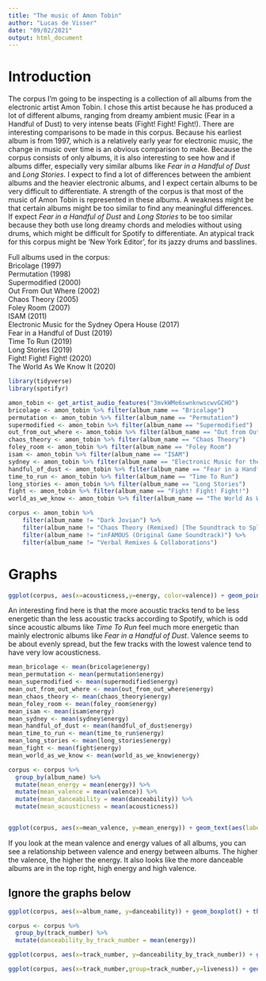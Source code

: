 ```yaml
---
title: "The music of Amon Tobin"
author: "Lucas de Visser"
date: "09/02/2021"
output: html_document
---
```


# Introduction
The corpus I'm going to be inspecting is a collection of all albums from the electronic artist Amon Tobin. I chose this artist because he has produced a lot of different albums, ranging from dreamy ambient music (Fear in a Handful of Dust) to very intense beats (Fight! Fight! Fight!). There are interesting comparisons to be made in this corpus. Because his earliest album is from 1997, which is a relatively early year for electronic music, the change in music over time is an obvious comparison to make. Because the corpus consists of only albums, it is also interesting to see how and if albums differ, especially very similar albums like *Fear in a Handful of Dust* and  *Long Stories*. I expect to find a lot of differences between the ambient albums and the heavier electronic albums, and I expect certain albums to be very difficult to differentiate. A strength of the corpus is that most of the music of Amon Tobin is represented in these albums. A weakness might be that certain albums might be too similar to find any meaningful differences. If expect *Fear in a Handful of Dust* and  *Long Stories* to be too similar because they both use long dreamy chords and melodies without using drums, which might be difficult for Spotify to differentiate. An atypical track for this corpus might be ‘New York Editor’, for its jazzy drums and basslines.

Full albums used in the corpus:  
Bricolage (1997)  
Permutation (1998)  
Supermodified (2000)  
Out From Out Where (2002)  
Chaos Theory (2005)  
Foley Room (2007)  
ISAM (2011)  
Electronic Music for the Sydney Opera House (2017)  
Fear in a Handful of Dust (2019)  
Time To Run (2019)  
Long Stories (2019)  
Fight! Fight! Fight! (2020)  
The World As We Know It (2020)  

```r
library(tidyverse)
library(spotifyr)
```

```r
amon_tobin <- get_artist_audio_features("3mvkWMe6swnknwscwvGCHO")
bricolage <- amon_tobin %>% filter(album_name == "Bricolage")
permutation <- amon_tobin %>% filter(album_name == "Permutation")
supermodified <- amon_tobin %>% filter(album_name == "Supermodified")
out_from_out_where <- amon_tobin %>% filter(album_name == "Out from Out Where")
chaos_theory <- amon_tobin %>% filter(album_name == "Chaos Theory")
foley_room <- amon_tobin %>% filter(album_name == "Foley Room")
isam <- amon_tobin %>% filter(album_name == "ISAM")
sydney <- amon_tobin %>% filter(album_name == "Electronic Music for the Sydney Opera House")
handful_of_dust <- amon_tobin %>% filter(album_name == "Fear in a Handful of Dust")
time_to_run <- amon_tobin %>% filter(album_name == "Time To Run")
long_stories <- amon_tobin %>% filter(album_name == "Long Stories")
fight <- amon_tobin %>% filter(album_name == "Fight! Fight! Fight!")
world_as_we_know <- amon_tobin %>% filter(album_name == "The World As We Know It")

corpus <- amon_tobin %>%
    filter(album_name != "Dark Jovian") %>%
    filter(album_name != "Chaos Theory (Remixed) [The Soundtrack to Splinter Cell 3D]") %>%
    filter(album_name != "inFAMOUS (Original Game Soundtrack)") %>%
    filter(album_name != "Verbal Remixes & Collaborations")
```

# Graphs

```r
ggplot(corpus, aes(x=acousticness,y=energy, color=valence)) + geom_point(alpha=0.5) + geom_smooth() +ggtitle("Acousticness and Energy distribution of all tracks")
```

An interesting find here is that the more acoustic tracks tend to be less energetic than the less acoustic tracks according to Spotify, which is odd since acoustic albums like *Time To Run* feel much more energetic than mainly electronic albums like *Fear in a Handful of Dust*. Valence seems to be about evenly spread, but the few tracks with the lowest valence tend to have very low acousticness.


```r
mean_bricolage <- mean(bricolage$energy)
mean_permutation <- mean(permutation$energy)
mean_supermodified <- mean(supermodified$energy)
mean_out_from_out_where <- mean(out_from_out_where$energy)
mean_chaos_theory <- mean(chaos_theory$energy)
mean_foley_room <- mean(foley_room$energy)
mean_isam <- mean(isam$energy)
mean_sydney <- mean(sydney$energy)
mean_handful_of_dust <- mean(handful_of_dust$energy)
mean_time_to_run <- mean(time_to_run$energy)
mean_long_stories <- mean(long_stories$energy)
mean_fight <- mean(fight$energy)
mean_world_as_we_know <- mean(world_as_we_know$energy)

corpus <- corpus %>%
  group_by(album_name) %>%
  mutate(mean_energy = mean(energy)) %>%
  mutate(mean_valence = mean(valence)) %>%
  mutate(mean_danceability = mean(danceability)) %>%
  mutate(mean_acousticness = mean(acousticness))


ggplot(corpus, aes(x=mean_valence, y=mean_energy)) + geom_text(aes(label=album_name, color=mean_danceability), size=3) + theme_classic() + ggtitle("Mean Valence and Energy of all albums")


```

If you look at the mean valence and energy values of all albums, you can see a relationship between valence and energy between albums. The higher the valence, the higher the energy. It also looks like the more danceable albums are in the top right, high energy and high valence.

## Ignore the graphs below

```r
ggplot(corpus, aes(x=album_name, y=danceability)) + geom_boxplot() + theme(axis.text.x = element_text(angle = 45, vjust = 1, hjust = 1))
```
```r
corpus <- corpus %>%
  group_by(track_number) %>%
  mutate(danceability_by_track_number = mean(energy))

ggplot(corpus, aes(x=track_number, y=danceability_by_track_number)) + geom_line()

ggplot(corpus, aes(x=track_number,group=track_number,y=liveness)) + geom_boxplot()
```


